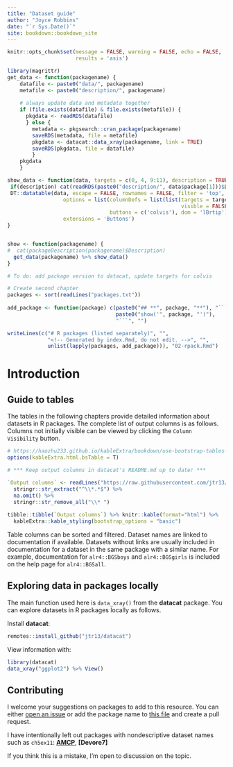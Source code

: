 ```yaml
--- 
title: "Dataset guide"
author: "Joyce Robbins"
date: "`r Sys.Date()`"
site: bookdown::bookdown_site
---
```


```r
knitr::opts_chunk$set(message = FALSE, warning = FALSE, echo = FALSE,
                      results = 'asis')
```

```r
library(magrittr)
get_data <- function(packagename) {
    datafile <- paste0("data/", packagename)
    metafile <- paste0("description/", packagename)
    
    # always update data and metadata together
    if (file.exists(datafile) & file.exists(metafile)) {
      pkgdata <- readRDS(datafile)
      } else {
        metadata <- pkgsearch::cran_package(packagename)
        saveRDS(metadata, file = metafile)
        pkgdata <- datacat::data_xray(packagename, link = TRUE)
        saveRDS(pkgdata, file = datafile)
        }
    pkgdata
    }

show_data <- function(data, targets = c(0, 4, 9:11), description = TRUE) {
 if(description) cat(readRDS(paste0("description/", data$package[1]))$Description)   
 DT::datatable(data, escape = FALSE, rownames = FALSE, filter = 'top',
                  options = list(columnDefs = list(list(targets = targets, 
                                                        visible = FALSE)),
                                 buttons = c('colvis'), dom = 'lBrtip'),
                  extensions = 'Buttons') 
}


show <- function(packagename) {
#  cat(packageDescription(packagename)$Description)
  get_data(packagename) %>% show_data()
}

# To do: add package version to datacat, update targets for colvis
```

```r
# Create second chapter
packages <- sort(readLines("packages.txt"))
  
add_package <- function(package) c(paste0("## **", package, "**"), "```{r}",
                                   paste0("show('", package, "')"),
                                   "```", "")

writeLines(c("# R packages (listed separately)", "",
             "<!-- Generated by index.Rmd, do not edit. -->", "",
             unlist(lapply(packages, add_package))), "02-rpack.Rmd")
```


# Introduction

## Guide to tables

The tables in the following chapters provide detailed information about datasets in R packages. The complete list of output columns is as follows. Columns not initially visible can be viewed by clicking the `Column Visibility` button.


```r
# https://haozhu233.github.io/kableExtra/bookdown/use-bootstrap-tables-in-gitbooks-epub.html#gitbook
options(kableExtra.html.bsTable = T)

# *** Keep output columns in datacat's README.md up to date! ***

`Output columns` <- readLines("https://raw.githubusercontent.com/jtr13/datacat/master/README.md") %>% 
  stringr::str_extract("^\\*.*$") %>% 
  na.omit() %>% 
  stringr::str_remove_all("\\* ")
  
tibble::tibble(`Output columns`) %>% knitr::kable(format="html") %>% 
  kableExtra::kable_styling(bootstrap_options = "basic")
```

Table columns can be sorted and filtered. Dataset names are linked to documentation if available. Datasets without links are usually included in documentation for a dataset in the same package with a similar name. For example, documentation for `alr4::BGSboys` and `alr4::BGSgirls` is included on the help page for `alr4::BGSall`.


## Exploring data in packages locally

The main function used here is `data_xray()` from the **datacat** package. You can explore datasets in R packages locally as follows.

Install **datacat**:

```r
remotes::install_github("jtr13/datacat")
```

View information with:

```r
library(datacat)
data_xray("ggplot2") %>% View()
```

## Contributing

I welcome your suggestions on packages to add to this resource. You can either [open an issue]() or add the package name to [this file]() and create a pull request.

I have intentionally left out packages with nondescriptive dataset names such as `ch5ex11`: **[AMCP]()**, **[Devore7]**

If you think this is a mistake, I'm open to discussion on the topic.
